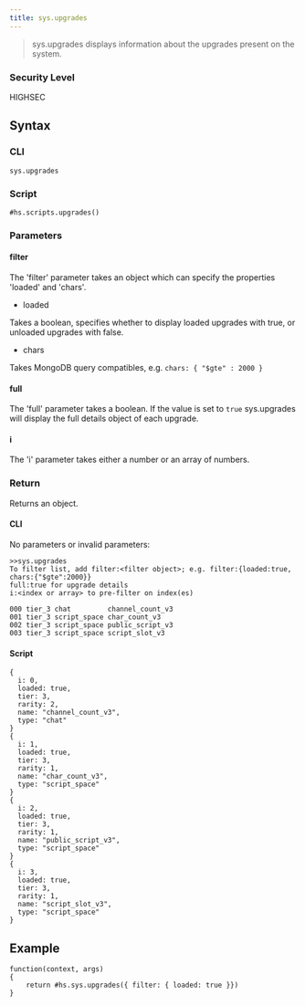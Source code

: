 ```yaml
---
title: sys.upgrades
---
```


> sys.upgrades displays information about the upgrades present on the system.

### Security Level

HIGHSEC

## Syntax

### CLI

```
sys.upgrades
```

### Script

```
#hs.scripts.upgrades()
```

### Parameters

#### filter

The 'filter' parameter takes an object which can specify the properties 'loaded' and 'chars'.

- loaded

Takes a boolean, specifies whether to display loaded upgrades with true, or unloaded upgrades with false.

- chars

Takes MongoDB query compatibles, e.g. `chars: { "$gte" : 2000 }`

#### full

The 'full' parameter takes a boolean. If the value is set to `true` sys.upgrades will display the full details object of each upgrade.

#### i

The 'i' parameter takes either a number or an array of numbers.

### Return

Returns an object.

#### CLI

No parameters or invalid parameters:

```
>>sys.upgrades
To filter list, add filter:<filter object>; e.g. filter:{loaded:true, chars:{"$gte":2000}}
full:true for upgrade details
i:<index or array> to pre-filter on index(es)

000 tier_3 chat         channel_count_v3
001 tier_3 script_space char_count_v3
002 tier_3 script_space public_script_v3
003 tier_3 script_space script_slot_v3
```

#### Script

```
{
  i: 0,
  loaded: true,
  tier: 3,
  rarity: 2,
  name: "channel_count_v3",
  type: "chat"
}
{
  i: 1,
  loaded: true,
  tier: 3,
  rarity: 1,
  name: "char_count_v3",
  type: "script_space"
}
{
  i: 2,
  loaded: true,
  tier: 3,
  rarity: 1,
  name: "public_script_v3",
  type: "script_space"
}
{
  i: 3,
  loaded: true,
  tier: 3,
  rarity: 1,
  name: "script_slot_v3",
  type: "script_space"
}
```

## Example

```
function(context, args)
{
	return #hs.sys.upgrades({ filter: { loaded: true }})
}
```
